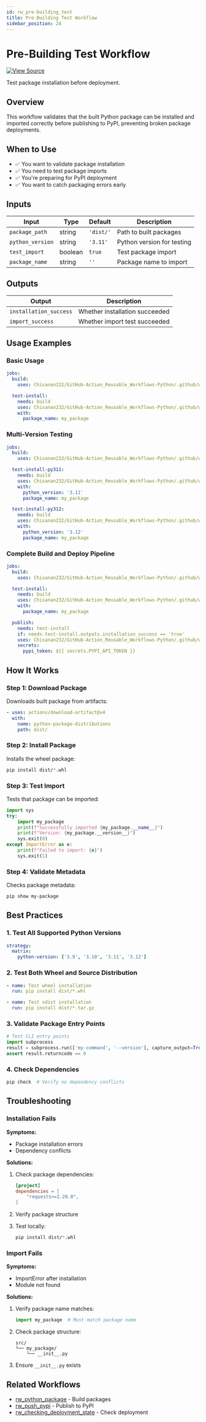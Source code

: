 ```yaml
---
id: rw_pre-building_test
title: Pre-Building Test Workflow
sidebar_position: 24
---
```


# Pre-Building Test Workflow

[![View Source](https://img.shields.io/badge/View-Source-blue?logo=github)](https://github.com/Chisanan232/GitHub-Action_Reusable_Workflows-Python/blob/master/.github/workflows/rw_pre-building_test.yaml)

Test package installation before deployment.

## Overview

This workflow validates that the built Python package can be installed and imported correctly before publishing to PyPI, preventing broken package deployments.

## When to Use

- ✅ You want to validate package installation
- ✅ You need to test package imports
- ✅ You're preparing for PyPI deployment
- ✅ You want to catch packaging errors early

## Inputs

| Input | Type | Default | Description |
|-------|------|---------|-------------|
| `package_path` | string | `'dist/'` | Path to built packages |
| `python_version` | string | `'3.11'` | Python version for testing |
| `test_import` | boolean | `true` | Test package import |
| `package_name` | string | `''` | Package name to import |

## Outputs

| Output | Description |
|--------|-------------|
| `installation_success` | Whether installation succeeded |
| `import_success` | Whether import test succeeded |

## Usage Examples

### Basic Usage

```yaml
jobs:
  build:
    uses: Chisanan232/GitHub-Action_Reusable_Workflows-Python/.github/workflows/rw_python_package.yaml@master

  test-install:
    needs: build
    uses: Chisanan232/GitHub-Action_Reusable_Workflows-Python/.github/workflows/rw_pre-building_test.yaml@master
    with:
      package_name: my_package
```

### Multi-Version Testing

```yaml
jobs:
  build:
    uses: Chisanan232/GitHub-Action_Reusable_Workflows-Python/.github/workflows/rw_python_package.yaml@master

  test-install-py311:
    needs: build
    uses: Chisanan232/GitHub-Action_Reusable_Workflows-Python/.github/workflows/rw_pre-building_test.yaml@master
    with:
      python_version: '3.11'
      package_name: my_package

  test-install-py312:
    needs: build
    uses: Chisanan232/GitHub-Action_Reusable_Workflows-Python/.github/workflows/rw_pre-building_test.yaml@master
    with:
      python_version: '3.12'
      package_name: my_package
```

### Complete Build and Deploy Pipeline

```yaml
jobs:
  build:
    uses: Chisanan232/GitHub-Action_Reusable_Workflows-Python/.github/workflows/rw_python_package.yaml@master

  test-install:
    needs: build
    uses: Chisanan232/GitHub-Action_Reusable_Workflows-Python/.github/workflows/rw_pre-building_test.yaml@master
    with:
      package_name: my_package

  publish:
    needs: test-install
    if: needs.test-install.outputs.installation_success == 'true'
    uses: Chisanan232/GitHub-Action_Reusable_Workflows-Python/.github/workflows/rw_push_pypi.yaml@master
    secrets:
      pypi_token: ${{ secrets.PYPI_API_TOKEN }}
```

## How It Works

### Step 1: Download Package

Downloads built package from artifacts:

```yaml
- uses: actions/download-artifact@v4
  with:
    name: python-package-distributions
    path: dist/
```

### Step 2: Install Package

Installs the wheel package:

```bash
pip install dist/*.whl
```

### Step 3: Test Import

Tests that package can be imported:

```python
import sys
try:
    import my_package
    print(f"Successfully imported {my_package.__name__}")
    print(f"Version: {my_package.__version__}")
    sys.exit(0)
except ImportError as e:
    print(f"Failed to import: {e}")
    sys.exit(1)
```

### Step 4: Validate Metadata

Checks package metadata:

```bash
pip show my-package
```

## Best Practices

### 1. Test All Supported Python Versions

```yaml
strategy:
  matrix:
    python-version: ['3.9', '3.10', '3.11', '3.12']
```

### 2. Test Both Wheel and Source Distribution

```yaml
- name: Test wheel installation
  run: pip install dist/*.whl

- name: Test sdist installation
  run: pip install dist/*.tar.gz
```

### 3. Validate Package Entry Points

```python
# Test CLI entry points
import subprocess
result = subprocess.run(['my-command', '--version'], capture_output=True)
assert result.returncode == 0
```

### 4. Check Dependencies

```bash
pip check  # Verify no dependency conflicts
```

## Troubleshooting

### Installation Fails

**Symptoms:**
- Package installation errors
- Dependency conflicts

**Solutions:**
1. Check package dependencies:
   ```toml
   [project]
   dependencies = [
       "requests>=2.28.0",
   ]
   ```

2. Verify package structure
3. Test locally:
   ```bash
   pip install dist/*.whl
   ```

### Import Fails

**Symptoms:**
- ImportError after installation
- Module not found

**Solutions:**
1. Verify package name matches:
   ```python
   import my_package  # Must match package name
   ```

2. Check package structure:
   ```
   src/
   └── my_package/
       └── __init__.py
   ```

3. Ensure `__init__.py` exists

## Related Workflows

- [rw_python_package](rw_python_package.mdx) - Build packages
- [rw_push_pypi](rw_push_pypi.mdx) - Publish to PyPI
- [rw_checking_deployment_state](rw_checking_deployment_state.mdx) - Check deployment
